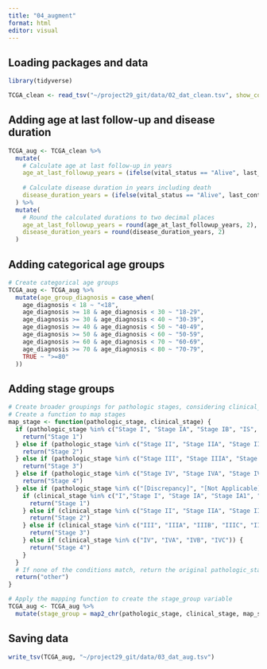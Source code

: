 ```yaml
---
title: "04_augment"
format: html
editor: visual
---
```


## Loading packages and data

```r
library(tidyverse)
```

```r
TCGA_clean <- read_tsv("~/project29_git/data/02_dat_clean.tsv", show_col_types = FALSE)
```

## 

## Adding age at last follow-up and disease duration

```r
TCGA_aug <- TCGA_clean %>%
  mutate(
    # Calculate age at last follow-up in years
    age_at_last_followup_years = (ifelse(vital_status == "Alive", last_contact_days_to, death_days_to) - birth_days_to) / 365.25,
    
    # Calculate disease duration in years including death
    disease_duration_years = (ifelse(vital_status == "Alive", last_contact_days_to / 365.25, death_days_to / 365.25))
  ) %>%
  mutate(
    # Round the calculated durations to two decimal places
    age_at_last_followup_years = round(age_at_last_followup_years, 2),
    disease_duration_years = round(disease_duration_years, 2)
  )

```

## Adding categorical age groups

```r
# Create categorical age groups
TCGA_aug <- TCGA_aug %>%
  mutate(age_group_diagnosis = case_when(
    age_diagnosis < 18 ~ "<18",
    age_diagnosis >= 18 & age_diagnosis < 30 ~ "18-29",
    age_diagnosis >= 30 & age_diagnosis < 40 ~ "30-39",
    age_diagnosis >= 40 & age_diagnosis < 50 ~ "40-49",
    age_diagnosis >= 50 & age_diagnosis < 60 ~ "50-59",
    age_diagnosis >= 60 & age_diagnosis < 70 ~ "60-69",
    age_diagnosis >= 70 & age_diagnosis < 80 ~ "70-79",
    TRUE ~ ">=80"
  ))

```

## Adding stage groups

```r
# Create broader groupings for pathologic stages, considering clinical_stage if pathologic_stage is not usable
# Create a function to map stages
map_stage <- function(pathologic_stage, clinical_stage) {
  if (pathologic_stage %in% c("Stage I", "Stage IA", "Stage IB", "IS", "I/II NOS")) {
    return("Stage 1")
  } else if (pathologic_stage %in% c("Stage II", "Stage IIA", "Stage IIB", "Stage IIC")) {
    return("Stage 2")
  } else if (pathologic_stage %in% c("Stage III", "Stage IIIA", "Stage IIIB", "Stage IIIC")) {
    return("Stage 3")
  } else if (pathologic_stage %in% c("Stage IV", "Stage IVA", "Stage IVB", "Stage IVC")) {
    return("Stage 4")
  } else if (pathologic_stage %in% c("[Discrepancy]", "[Not Applicable]", "[Not Available]", "[Unknown]")) {
    if (clinical_stage %in% c("I","Stage I", "Stage IA", "Stage IA1", "Stage IA2", "Stage IB", "Stage IB1", "Stage IB2", "Stage IC")) {
      return("Stage 1")
    } else if (clinical_stage %in% c("Stage II", "Stage IIA", "Stage IIA1", "Stage IIA2", "Stage IIB", "Stage IIC")) {
      return("Stage 2")
    } else if (clinical_stage %in% c("III", "IIIA", "IIIB", "IIIC", "IIIC1", "IIIC2")) {
      return("Stage 3")
    } else if (clinical_stage %in% c("IV", "IVA", "IVB", "IVC")) {
      return("Stage 4")
    } 
  }
  # If none of the conditions match, return the original pathologic_stage
  return("other")
}

# Apply the mapping function to create the stage_group variable
TCGA_aug <- TCGA_aug %>%
  mutate(stage_group = map2_chr(pathologic_stage, clinical_stage, map_stage))
```

## Saving data

```r
write_tsv(TCGA_aug, "~/project29_git/data/03_dat_aug.tsv")
```
